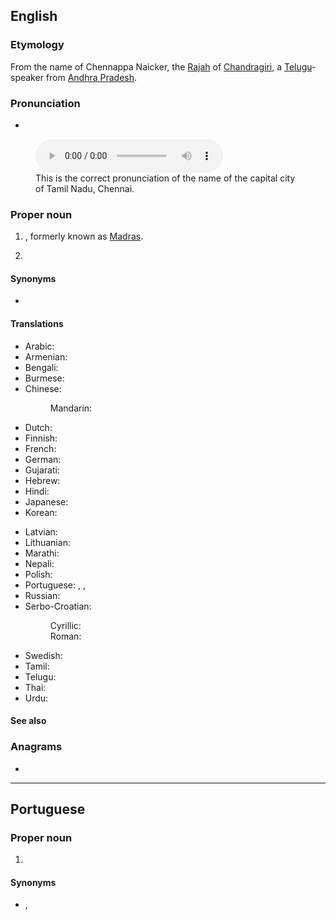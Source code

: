 ==English==
{{wikipedia}}

===Etymology===
From the name of Chennappa Naicker, the [[Rajah]] of [[Chandragiri]], a [[Telugu]]-speaker from [[Andhra Pradesh]].

===Pronunciation===
* {{IPA|en|/ˈtʃɛnaɪ/}}
[[File:Chennai pronunciation by Eshwer.ogg|thumb|This is the correct pronunciation of the name of the capital city of Tamil Nadu, Chennai.]]

===Proper noun===
{{en-proper noun}}

# {{place|en|caplc|s/Tamil Nadu|c/India}}, formerly known as [[Madras]].
# {{place|en|district|s/Tamil Nadu|c/India|containing most of metro Chennai|t1=Chennai}}

====Synonyms====
* {{l|en|Madras}} {{qualifier|former name}}

====Translations====
{{trans-top|state capital of Tamil Nadu, India}}
* Arabic: {{t|ar|تْشِينَاي|m|tr=tšināy}}
* Armenian: {{t|hy|Չեննայ}}
* Bengali: {{t|bn|চেন্নাই}}
* Burmese: {{t|my|ချန်နိုင်း}}
* Chinese:
*: Mandarin: {{t|cmn|金奈|tr=Jīnnài|sc=Hani}}
* Dutch: {{t+|nl|Chennai}}
* Finnish: {{t|fi|Chennai}}
* French: {{t+|fr|Chennai}}
* German: {{t|de|Chennai}}
* Gujarati: {{t|gu|ચેન્નઈ}}
* Hebrew: {{t|he|צ'נאי}}
* Hindi: {{t+|hi|चेन्नई}}
* Japanese: {{t|ja|チェンナイ|tr=Chennai}}
* Korean: {{t|ko|^첸나이}}
{{trans-mid}}
* Latvian: {{t|lv|Čenaja}}
* Lithuanian: {{t|lt|Čenajus}}
* Marathi: {{t|mr|चेन्नई}}
* Nepali: {{t|ne|चेन्नई}}
* Polish: {{t|pl|Chennai}}
* Portuguese: {{t|pt|Chennai|f}}, {{t|pt|Madras|f}}, {{t|pt|Madrasta|f}}
* Russian: {{t|ru|Ченна́и}}
* Serbo-Croatian:
*: Cyrillic: {{t|sh|Ченај|m}}
*: Roman: {{t|sh|Čenaj|m}}
* Swedish: {{t|sv|Chennai}}
* Tamil: {{t+|ta|சென்னை}}
* Telugu: {{t|te|చెన్నై}}
* Thai: {{t|th|เจนไน|tr=jayn-nai}}
* Urdu: {{t|ur|چنائی|tr=cennaī}}
{{trans-bottom}}

====See also====
{{projectlink|pedia|lang=en}}

===Anagrams===
* {{anagrams|en|a=acehinn|enchain|inhance}}

----

==Portuguese==

===Proper noun===
{{pt-proper noun|f}}

# {{place|pt|caplc|s/Tamil Nadu|c/India|t1=Chennai}}

====Synonyms====
* {{l|pt|Madras}}, {{l|pt|Madrasta}}